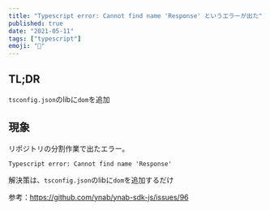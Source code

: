 ```yaml
---
title: "Typescript error: Cannot find name 'Response' というエラーが出た"
published: true
date: "2021-05-11"
tags: ["typescript"]
emoji: "🤔"
---
```


## TL;DR
`tsconfig.json`のlibに`dom`を追加


## 現象
リポジトリの分割作業で出たエラー。

```
Typescript error: Cannot find name 'Response' 
```

解決策は、`tsconfig.json`のlibに`dom`を追加するだけ

参考：https://github.com/ynab/ynab-sdk-js/issues/96

